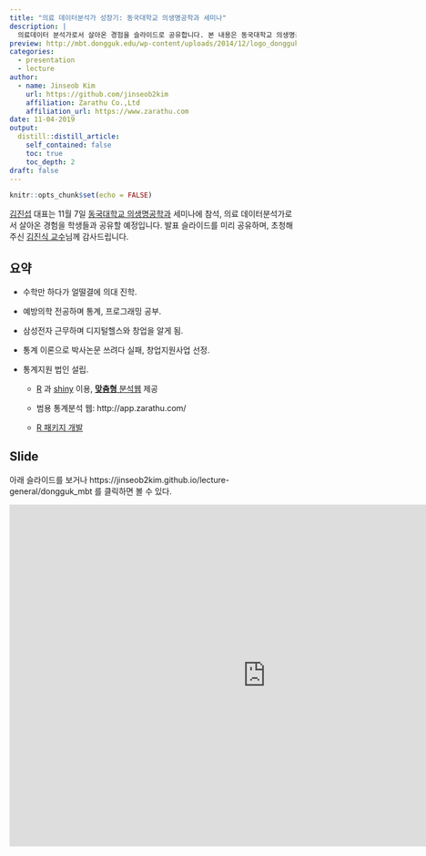 ```yaml
---
title: "의료 데이터분석가 성장기: 동국대학교 의생명공학과 세미나"
description: |
  의료데이터 분석가로서 살아온 경험을 슬라이드로 공유합니다. 본 내용은 동국대학교 의생명공학과 세미나에서 발표할 예정으로, 초청해주신 김진식 교수님께 감사드립니다.
preview: http://mbt.dongguk.edu/wp-content/uploads/2014/12/logo_dongguk.png
categories:
  - presentation
  - lecture
author:
  - name: Jinseob Kim
    url: https://github.com/jinseob2kim
    affiliation: Zarathu Co.,Ltd
    affiliation_url: https://www.zarathu.com
date: 11-04-2019
output:
  distill::distill_article:
    self_contained: false
    toc: true
    toc_depth: 2
draft: false
---
```


```r
knitr::opts_chunk$set(echo = FALSE)
```

[김진섭](https://github.com/jinseob2kim) 대표는 11월 7일 [동국대학교 의생명공학과](http://mbt.dongguk.edu/) 세미나에 참석, 의료 데이터분석가로서 살아온 경험을 학생들과 공유할 예정입니다. 발표 슬라이드를 미리 공유하며, 초청해주신 [김진식 교수](http://mbt.dongguk.edu/?staff=7)님께 감사드립니다. 




## 요약

* 수학만 하다가 얼떨결에 의대 진학. 


* 예방의학 전공하며 통계, 프로그래밍 공부.


* 삼성전자 근무하며 디지털헬스와 창업을 알게 됨.  


* 통계 이론으로 박사논문 쓰려다 실패, 창업지원사업 선정.


* 통계지원 법인 설립.

  - [R](https://www.r-project.org/) 과 [shiny](https://shiny.rstudio.com/) 이용, [**맞춤형** 분석웹](https://www.zarathu.com/) 제공
  
  - 범용 통계분석 웹: http://app.zarathu.com/
  
  - [R 패키지 개발](https://github.com/jinseob2kim/jsmodule)



## Slide

아래 슬라이드를 보거나 https://jinseob2kim.github.io/lecture-general/dongguk_mbt 를 클릭하면 볼 수 있다.

<iframe src="https://jinseob2kim.github.io/lecture-general/dongguk_mbt" width="900" height="600" style="border: none;"></iframe>

